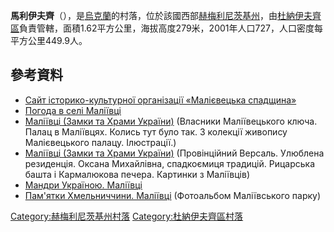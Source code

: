 {{coord|48|59|40|N|26|58|59|E|scale:100000|display=title}}

'''馬利伊夫齊'''（{{lang-uk|Маліївці}}），是[[烏克蘭|烏克蘭]]的村落，位於該國西部[[赫梅利尼茨基州|赫梅利尼茨基州]]，由[[杜納伊夫齊區|杜納伊夫齊區]]負責管轄，面積1.62平方公里，海拔高度279米，2001年人口727，人口密度每平方公里449.9人。

==參考資料==
* [https://web.archive.org/web/20130329183434/http://malievcy.ucoz.ua/ Сайт історико-культурної організації «Малієвецька спадщина»]
* [http://weather.in.ua/ua/hmel'nickaja/14824 Погода в селі Маліївці] {{Wayback|url=http://weather.in.ua/ua/hmel%27nickaja/14824 |date=20210501055718 }}
* [http://castles.com.ua/mali.html Маліївці (Замки та Храми України)] {{Wayback|url=http://castles.com.ua/mali.html |date=20210501055720 }} (Власники Маліївецького ключа. Палац в Маліївцях. Колись тут було так. З колекції живопису Малієвецького палацу. Ілюстрації.)
* [http://castles.com.ua/malejowce.html Маліївці (Замки та Храми України)] {{Wayback|url=http://castles.com.ua/malejowce.html |date=20210501055711 }} (Провінційний Версаль. Улюблена резиденція. Оксана Михайлівна, спадкоємиця традицій. Рицарська башта і Кармалюкова печера. Картинки з Маліївців)
* [http://tutbuv.com/?p=2605 Мандри Україною. Маліївці] {{Wayback|url=http://tutbuv.com/?p=2605 |date=20210501055717 }}
* [https://web.archive.org/web/20160304215730/http://blog.dialtone.com.ua/gallery?g2_itemId=429 Пам'ятки Хмельниччини. Маліївці] (Фотоальбом Маліївського парку)

{{DEFAULTSORT:Маліївці}}
[[Category:赫梅利尼茨基州村落|Category:赫梅利尼茨基州村落]]
[[Category:杜納伊夫齊區村落|Category:杜納伊夫齊區村落]]


{{Khmelnytskyi-geo-stub}}